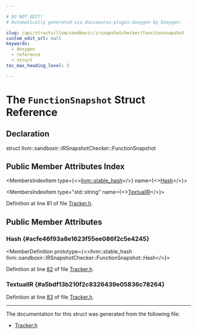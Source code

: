 ```yaml
---

# DO NOT EDIT!
# Automatically generated via docusaurus-plugin-doxygen by Doxygen.

slug: /api/structs/llvm/sandboxir/irsnapshotchecker/functionsnapshot
custom_edit_url: null
keywords:
  - doxygen
  - reference
  - struct
toc_max_heading_level: 3

---
```





# The `FunctionSnapshot` Struct Reference

<DoxygenPage pluginConfig={pluginConfig}>



## Declaration

<CodeBlock>struct llvm::sandboxir::IRSnapshotChecker::FunctionSnapshot</CodeBlock>

## Public Member Attributes Index

<MembersIndex>

<MembersIndexItem
  type={<><a href="/docs/api/namespaces/llvm/#a3f07bd5ee30b6a57ddc214f64d5fd941">llvm::stable&#95;hash</a></>}
  name={<><a href="#acfe46f93a8e1623f55ee086f2c5e4245">Hash</a></>}>
</MembersIndexItem>

<MembersIndexItem
  type="std::string"
  name={<><a href="#a5bdf13b210f2c8326439e05836c78264">TextualIR</a></>}>
</MembersIndexItem>

</MembersIndex>


Definition at line 81 of file <a href="/docs/api/files/include/include/llvm/include/llvm/sandboxir/tracker-h">Tracker.h</a>.

<SectionDefinition>

## Public Member Attributes

### Hash {#acfe46f93a8e1623f55ee086f2c5e4245}

<MemberDefinition
  prototype={<>llvm::stable&#95;hash llvm::sandboxir::IRSnapshotChecker::FunctionSnapshot::Hash</>}>

Definition at line <a href="/docs/api/files/include/include/llvm/include/llvm/sandboxir/tracker-h/#l00082">82</a> of file <a href="/docs/api/files/include/include/llvm/include/llvm/sandboxir/tracker-h">Tracker.h</a>.
</MemberDefinition>

### TextualIR {#a5bdf13b210f2c8326439e05836c78264}

<MemberDefinition
  prototype="std::string llvm::sandboxir::IRSnapshotChecker::FunctionSnapshot::TextualIR">

Definition at line <a href="/docs/api/files/include/include/llvm/include/llvm/sandboxir/tracker-h/#l00083">83</a> of file <a href="/docs/api/files/include/include/llvm/include/llvm/sandboxir/tracker-h">Tracker.h</a>.
</MemberDefinition>

</SectionDefinition>

<hr/>

The documentation for this struct was generated from the following file:

<ul>
<li><a href="/docs/api/files/include/include/llvm/include/llvm/sandboxir/tracker-h">Tracker.h</a></li>
</ul>

</DoxygenPage>
